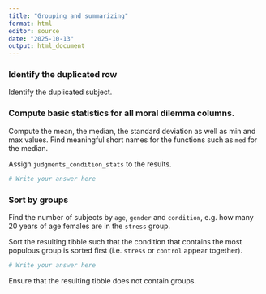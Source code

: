 ```yaml
---
title: "Grouping and summarizing"
format: html
editor: source
date: "2025-10-13"
output: html_document
---
```



### Identify the duplicated row
Identify the duplicated subject.

### Compute basic statistics for all moral dilemma columns. 
Compute the mean, the median, the standard deviation as well as min and max values.
Find meaningful short names for the functions such as `med` for  the median.

Assign `judgments_condition_stats` to the results.

```r
# Write your answer here
```



### Sort by groups

Find the number of subjects by `age`, `gender` and `condition`, e.g. how many 20 years of age females are in the `stress` group. 

Sort the resulting tibble such that the condition that contains the most populous group is sorted first (i.e. `stress` or `control` appear together). 

```r
# Write your answer here
```

Ensure that the resulting tibble does not contain groups.




